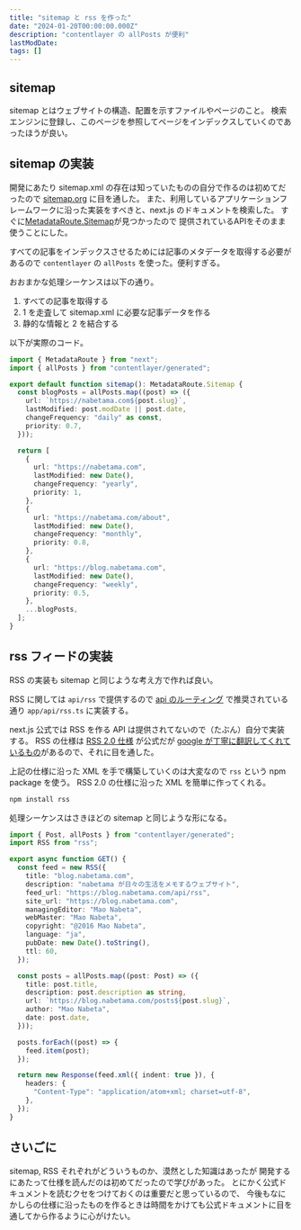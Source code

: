 ```yaml
---
title: "sitemap と rss を作った"
date: "2024-01-20T00:00:00.000Z"
description: "contentlayer の allPosts が便利"
lastModDate:
tags: []
---
```


## sitemap

sitemap とはウェブサイトの構造、配置を示すファイルやページのこと。
検索エンジンに登録し、このページを参照してページをインデックスしていくのであったほうが良い。

## sitemap の実装

開発にあたり sitemap.xml の存在は知っていたものの自分で作るのは初めてだったので 
[sitemap.org](https://www.sitemaps.org/ja/protocol.html) に目を通した。
また、利用しているアプリケーションフレームワークに沿った実装をすべきと、next.js のドキュメントを検索した。
すぐに[MetadataRoute.Sitemap](https://nextjs.org/docs/app/api-reference/file-conventions/metadata/sitemap)が見つかったので
提供されているAPIをそのまま使うことにした。

すべての記事をインデックスさせるためには記事のメタデータを取得する必要があるので
`contentlayer` の `allPosts` を使った。便利すぎる。

おおまかな処理シーケンスは以下の通り。

1. すべての記事を取得する
2. 1 を走査して sitemap.xml に必要な記事データを作る
3. 静的な情報と 2 を結合する

以下が実際のコード。

```ts
import { MetadataRoute } from "next";
import { allPosts } from "contentlayer/generated";

export default function sitemap(): MetadataRoute.Sitemap {
  const blogPosts = allPosts.map((post) => ({
    url: `https://nabetama.com${post.slug}`,
    lastModified: post.modDate || post.date,
    changeFrequency: "daily" as const,
    priority: 0.7,
  }));

  return [
    {
      url: "https://nabetama.com",
      lastModified: new Date(),
      changeFrequency: "yearly",
      priority: 1,
    },
    {
      url: "https://nabetama.com/about",
      lastModified: new Date(),
      changeFrequency: "monthly",
      priority: 0.8,
    },
    {
      url: "https://blog.nabetama.com",
      lastModified: new Date(),
      changeFrequency: "weekly",
      priority: 0.5,
    },
    ...blogPosts,
  ];
}
```

## rss フィードの実装

RSS の実装も sitemap と同じような考え方で作れば良い。

RSS に関しては `api/rss` で提供するので [api のルーティング](https://nextjs.org/docs/pages/building-your-application/routing/api-routes) で推奨されている通り
`app/api/rss.ts` に実装する。

next.js 公式では RSS を作る API は提供されてないので（たぶん）自分で実装する。
RSS の仕様は [RSS 2.0 仕様](https://cyber.harvard.edu/rss/rss.html) が公式だが
[google が丁寧に翻訳してくれているもの](https://support.google.com/merchants/answer/160589?hl=ja)があるので、それに目を通した。

上記の仕様に沿った XML を手で構築していくのは大変なので
`rss` という npm package を使う。
RSS 2.0 の仕様に沿った XML を簡単に作ってくれる。

```sh
npm install rss
```


処理シーケンスはさきほどの sitemap と同じような形になる。

```ts
import { Post, allPosts } from "contentlayer/generated";
import RSS from "rss";

export async function GET() {
  const feed = new RSS({
    title: "blog.nabetama.com",
    description: "nabetama が日々の生活をメモするウェブサイト",
    feed_url: "https://blog.nabetama.com/api/rss",
    site_url: "https://blog.nabetama.com",
    managingEditor: "Mao Nabeta",
    webMaster: "Mao Nabeta",
    copyright: "@2016 Mao Nabeta",
    language: "ja",
    pubDate: new Date().toString(),
    ttl: 60,
  });

  const posts = allPosts.map((post: Post) => ({
    title: post.title,
    description: post.description as string,
    url: `https://blog.nabetama.com/posts${post.slug}`,
    author: "Mao Nabeta",
    date: post.date,
  }));

  posts.forEach((post) => {
    feed.item(post);
  });

  return new Response(feed.xml({ indent: true }), {
    headers: {
      "Content-Type": "application/atom+xml; charset=utf-8",
    },
  });
}
```

## さいごに

sitemap, RSS それぞれがどういうものか、漠然とした知識はあったが
開発するにあたって仕様を読んだのは初めてだったので学びがあった。
とにかく公式ドキュメントを読むクセをつけておくのは重要だと思っているので、
今後もなにかしらの仕様に沿ったものを作るときは時間をかけても公式ドキュメントに目を通してから作るように心がけたい。

